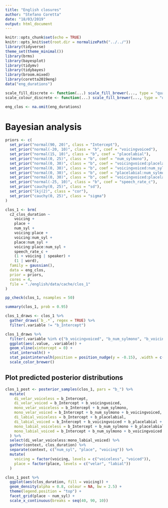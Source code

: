 ```yaml
---
title: "English closures"
author: "Stefano Coretta"
date: "18/03/2019"
output: html_document
---
```


```r
knitr::opts_chunk$set(echo = TRUE)
knitr::opts_knit$set(root.dir = normalizePath("../../"))
library(tidyverse)
theme_set(theme_minimal())
library(brms)
library(bayesplot)
library(tidymv)
library(tidybayes)
library(broom.mixed)
library(coretta2019eng)
data("eng_durations")

scale_fill_discrete <- function(...) scale_fill_brewer(..., type = "qual")
scale_colour_discrete <- function(...) scale_fill_brewer(..., type = "qual")
```

```r
eng_clos <- na.omit(eng_durations)
```

# Bayesian analysis

```r
priors <- c(
  set_prior("normal(90, 20)", class = "Intercept"),
  set_prior("normal(-20, 10)", class = "b", coef = "voicingvoiced"),
  set_prior("normal(15, 10)", class = "b", coef = "placelabial"),
  set_prior("normal(0, 25)", class = "b", coef = "num_sylmono"),
  set_prior("normal(0, 30)", class = "b", coef = "voicingvoiced:placelabial"),
  set_prior("normal(0, 30)", class = "b", coef = "voicingvoiced:num_sylmono"),
  set_prior("normal(0, 30)", class = "b", coef = "placelabial:num_sylmono"),
  set_prior("normal(0, 30)", class = "b", coef = "voicingvoiced:placelabial:num_sylmono"),
  set_prior("normal(-25, 10)", class = "b", coef = "speech_rate_c"),
  set_prior("cauchy(0, 25)", class = "sd"),
  set_prior("lkj(2)", class = "cor"),
  set_prior("cauchy(0, 25)", class = "sigma")
)

clos_1 <- brm(
  c2_clos_duration ~
    voicing +
    place +
    num_syl +
    voicing:place +
    voicing:num_syl +
    place:num_syl +
    voicing:place:num_syl +
    speech_rate_c +
    (1 + voicing | speaker) +
    (1 | word),
  family = gaussian(),
  data = eng_clos,
  prior = priors,
  cores = 4,
  file = "./english/data/cache/clos_1"
)
```

```r
pp_check(clos_1, nsamples = 50)
```

```r
summary(clos_1, prob = 0.95)
```

```r
clos_1_draws <- clos_1 %>%
  gather_draws(`b_.*`, regex = TRUE) %>%
  filter(.variable != "b_Intercept")
```

```r
clos_1_draws %>%
  filter(.variable %in% c("b_voicingvoiced", "b_num_sylmono", "b_voicingvoiced:num_sylmono", "b_placelabial")) %>%
  ggplot(aes(.value, .variable)) +
  geom_vline(xintercept = 0) +
  stat_intervalh() +
  stat_pointintervalh(position = position_nudge(y = -0.15), .width = c(0.66, 0.98)) +
  scale_color_brewer()
```

## Plot predicted posterior distributions

```r
clos_1_post <- posterior_samples(clos_1, pars = "b_") %>%
  mutate(
    di_velar_voiceless = b_Intercept,
    di_velar_voiced = b_Intercept + b_voicingvoiced,
    mono_velar_voiceless = b_Intercept + b_num_sylmono,
    mono_velar_voiced = b_Intercept + b_num_sylmono + b_voicingvoiced,
    di_labial_voiceless = b_Intercept + b_placelabial,
    di_labial_voiced = b_Intercept + b_voicingvoiced + b_placelabial + `b_voicingvoiced:placelabial`,
    mono_labial_voiceless = b_Intercept + b_num_sylmono + b_placelabial + `b_placelabial:num_sylmono`,
    mono_labial_voiced = b_Intercept + b_num_sylmono + b_voicingvoiced + b_placelabial + `b_voicingvoiced:placelabial` + `b_placelabial:num_sylmono` + `b_voicingvoiced:placelabial:num_sylmono`
  ) %>%
  select(di_velar_voiceless:mono_labial_voiced) %>%
  gather(context, clos_duration) %>%
  separate(context, c("num_syl", "place", "voicing")) %>%
  mutate(
    voicing = factor(voicing, levels = c("voiceless", "voiced")),
    place = factor(place, levels = c("velar", "labial"))
  )
```

```r
clos_1_post %>%
  ggplot(aes(clos_duration, fill = voicing)) +
  geom_density(alpha = 0.8, colour = NA, bw = 2.5) +
  theme(legend.position = "top") +
  facet_grid(place ~ num_syl) +
  scale_x_continuous(breaks = seq(40, 90, 10))
```


